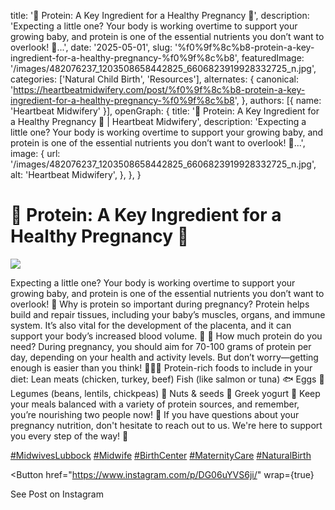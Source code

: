   title: '🌸 Protein: A Key Ingredient for a Healthy Pregnancy 🌸',
  description: 'Expecting a little one? Your body is working overtime to support your growing baby, and protein is one of the essential nutrients you don’t want to overlook! 💪...',
  date: '2025-05-01',
  slug: '%f0%9f%8c%b8-protein-a-key-ingredient-for-a-healthy-pregnancy-%f0%9f%8c%b8',
  featuredImage: '/images/482076237_1203508658442825_6606823919928332725_n.jpg',
  categories: ['Natural Child Birth', 'Resources'],
  alternates: {
    canonical: 'https://heartbeatmidwifery.com/post/%f0%9f%8c%b8-protein-a-key-ingredient-for-a-healthy-pregnancy-%f0%9f%8c%b8',
  },
  authors: [{ name: 'Heartbeat Midwifery' }],
  openGraph: {
    title: '🌸 Protein: A Key Ingredient for a Healthy Pregnancy 🌸 | Heartbeat Midwifery',
    description: 'Expecting a little one? Your body is working overtime to support your growing baby, and protein is one of the essential nutrients you don’t want to overlook! 💪...',
    image: {
      url: '/images/482076237_1203508658442825_6606823919928332725_n.jpg',
      alt: 'Heartbeat Midwifery',
    },
  },
}


# 🌸 Protein: A Key Ingredient for a Healthy Pregnancy 🌸

<Image
  src="/images/482076237_1203508658442825_6606823919928332725_n.jpg"
  size="large"
  wrap={true}
/>

Expecting a little one? Your body is working overtime to support your growing baby, and protein is one of the essential nutrients you don’t want to overlook! 💪 Why is protein so important during pregnancy? Protein helps build and repair tissues, including your baby’s muscles, organs, and immune system. It’s also vital for the development of the placenta, and it can support your body’s increased blood volume. 🙌 👶 How much protein do you need? During pregnancy, you should aim for 70-100 grams of protein per day, depending on your health and activity levels. But don’t worry—getting enough is easier than you think! 🥚🥜🍗 Protein-rich foods to include in your diet: Lean meats (chicken, turkey, beef) Fish (like salmon or tuna) 🐟 Eggs 🥚 Legumes (beans, lentils, chickpeas) 🌱 Nuts & seeds 🥜 Greek yogurt 🍨 Keep your meals balanced with a variety of protein sources, and remember, you’re nourishing two people now! 💖 If you have questions about your pregnancy nutrition, don't hesitate to reach out to us. We're here to support you every step of the way! 🌼

[#MidwivesLubbock](https://www.instagram.com/explore/tags/midwiveslubbock/) [#Midwife](https://www.instagram.com/explore/tags/midwife/) [#BirthCenter](https://www.instagram.com/explore/tags/birthcenter/) [#MaternityCare](https://www.instagram.com/explore/tags/maternitycare/) [#NaturalBirth](https://www.instagram.com/explore/tags/naturalbirth/)

<Button
  href="https://www.instagram.com/p/DG06uYVS6ji/"
  wrap={true}
>
  See Post on Instagram
</Button>
